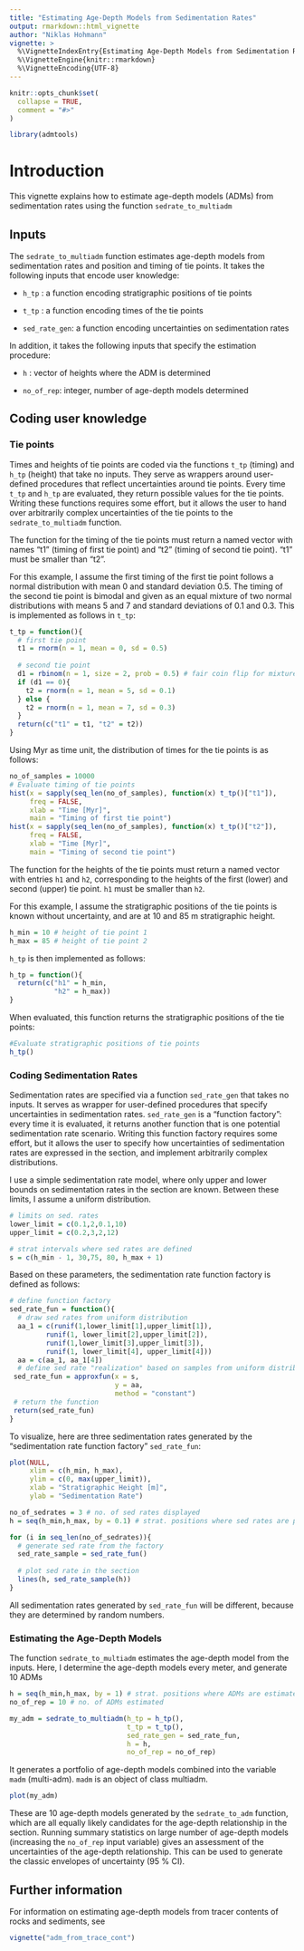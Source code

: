 ```yaml
---
title: "Estimating Age-Depth Models from Sedimentation Rates"
output: rmarkdown::html_vignette
author: "Niklas Hohmann"
vignette: >
  %\VignetteIndexEntry{Estimating Age-Depth Models from Sedimentation Rates}
  %\VignetteEngine{knitr::rmarkdown}
  %\VignetteEncoding{UTF-8}
---
```


```r
knitr::opts_chunk$set(
  collapse = TRUE,
  comment = "#>"
)
```

```r
library(admtools)
```

# Introduction

This vignette explains how to estimate age-depth models (ADMs) from sedimentation rates using the function `sedrate_to_multiadm`

## Inputs

The `sedrate_to_multiadm` function estimates age-depth models from sedimentation rates and position and timing of tie points. It takes the following inputs that encode user knowledge:

-   `h_tp` : a function encoding stratigraphic positions of tie points

-   `t_tp` : a function encoding times of the tie points

-   `sed_rate_gen`: a function encoding uncertainties on sedimentation rates

In addition, it takes the following inputs that specify the estimation procedure:

-   `h` : vector of heights where the ADM is determined

-   `no_of_rep`: integer, number of age-depth models determined

## Coding user knowledge

### Tie points

Times and heights of tie points are coded via the functions `t_tp` (timing) and `h_tp` (height) that take no inputs. They serve as wrappers around user-defined procedures that reflect uncertainties around tie points. Every time `t_tp` and `h_tp` are evaluated, they return possible values for the tie points. Writing these functions requires some effort, but it allows the user to hand over arbitrarily complex uncertainties of the tie points to the `sedrate_to_multiadm` function.

The function for the timing of the tie points must return a named vector with names "t1" (timing of first tie point) and "t2" (timing of second tie point). "t1" must be smaller than "t2".

For this example, I assume the first timing of the first tie point follows a normal distribution with mean 0 and standard deviation 0.5. The timing of the second tie point is bimodal and given as an equal mixture of two normal distributions with means 5 and 7 and standard deviations of 0.1 and 0.3. This is implemented as follows in `t_tp`:

```r
t_tp = function(){
  # first tie point
  t1 = rnorm(n = 1, mean = 0, sd = 0.5)
  
  # second tie point
  d1 = rbinom(n = 1, size = 2, prob = 0.5) # fair coin flip for mixture
  if (d1 == 0){
    t2 = rnorm(n = 1, mean = 5, sd = 0.1)
  } else {
    t2 = rnorm(n = 1, mean = 7, sd = 0.3)
  }
  return(c("t1" = t1, "t2" = t2))
}
```

Using Myr as time unit, the distribution of times for the tie points is as follows:

```r
no_of_samples = 10000
# Evaluate timing of tie points
hist(x = sapply(seq_len(no_of_samples), function(x) t_tp()["t1"]),
     freq = FALSE,
     xlab = "Time [Myr]",
     main = "Timing of first tie point")
hist(x = sapply(seq_len(no_of_samples), function(x) t_tp()["t2"]),
     freq = FALSE,
     xlab = "Time [Myr]",
     main = "Timing of second tie point")

```


The function for the heights of the tie points must return a named vector with entries `h1` and `h2`, corresponding to the heights of the first (lower) and second (upper) tie point. `h1` must be smaller than `h2`.

For this example, I assume the stratigraphic positions of the tie points is known without uncertainty, and are at 10 and 85 m stratigraphic height.

```r
h_min = 10 # height of tie point 1
h_max = 85 # height of tie point 2
```

`h_tp` is then implemented as follows:

```r
h_tp = function(){
  return(c("h1" = h_min, 
           "h2" = h_max))
}
```

When evaluated, this function returns the stratigraphic positions of the tie points:

```r
#Evaluate stratigraphic positions of tie points
h_tp()
```



### Coding Sedimentation Rates

Sedimentation rates are specified via a function `sed_rate_gen` that takes no inputs. It serves as wrapper for user-defined procedures that specify uncertainties in sedimentation rates. `sed_rate_gen` is a "function factory": every time it is evaluated, it returns another function that is one potential sedimentation rate scenario. Writing this function factory requires some effort, but it allows the user to specify how uncertainties of sedimentation rates are expressed in the section, and implement arbitrarily complex distributions.

I use a simple sedimentation rate model, where only upper and lower bounds on sedimentation rates in the section are known. Between these limits, I assume a uniform distribution.

```r
# limits on sed. rates
lower_limit = c(0.1,2,0.1,10)
upper_limit = c(0.2,3,2,12)

# strat intervals where sed rates are defined
s = c(h_min - 1, 30,75, 80, h_max + 1)
```

Based on these parameters, the sedimentation rate function factory is defined as follows:

```r
# define function factory
sed_rate_fun = function(){
  # draw sed rates from uniform distribution
  aa_1 = c(runif(1,lower_limit[1],upper_limit[1]),
         runif(1, lower_limit[2],upper_limit[2]),
         runif(1,lower_limit[3],upper_limit[3]),
         runif(1, lower_limit[4], upper_limit[4]))
  aa = c(aa_1, aa_1[4])
  # define sed rate "realization" based on samples from uniform distribution
 sed_rate_fun = approxfun(x = s,
                          y = aa,
                          method = "constant")
 # return the function
 return(sed_rate_fun)
}
```

To visualize, here are three sedimentation rates generated by the "sedimentation rate function factory" `sed_rate_fun`:

```r
plot(NULL,
     xlim = c(h_min, h_max),
     ylim = c(0, max(upper_limit)),
     xlab = "Stratigraphic Height [m]",
     ylab = "Sedimentation Rate")

no_of_sedrates = 3 # no. of sed rates displayed
h = seq(h_min,h_max, by = 0.1) # strat. positions where sed rates are plotted

for (i in seq_len(no_of_sedrates)){
  # generate sed rate from the factory
  sed_rate_sample = sed_rate_fun()
  
  # plot sed rate in the section
  lines(h, sed_rate_sample(h))
}
```

All sedimentation rates generated by `sed_rate_fun` will be different, because they are determined by random numbers.

### Estimating the Age-Depth Models

The function `sedrate_to_multiadm` estimates the age-depth model from the inputs. Here, I determine the age-depth models every meter, and generate 10 ADMs

```r
h = seq(h_min,h_max, by = 1) # strat. positions where ADMs are estimated
no_of_rep = 10 # no. of ADMs estimated
```

```R
my_adm = sedrate_to_multiadm(h_tp = h_tp(),
                             t_tp = t_tp(),
                             sed_rate_gen = sed_rate_fun,
                             h = h,
                             no_of_rep = no_of_rep)
```

It generates a portfolio of age-depth models combined into the variable `madm` (multi-adm). `madm` is an object of class multiadm.

```R
plot(my_adm)
```

These are 10 age-depth models generated by the `sedrate_to_adm` function, which are all equally likely candidates for the age-depth relationship in the section. Running summary statistics on large number of age-depth models (increasing the `no_of_rep` input variable) gives an assessment of the uncertainties of the age-depth relationship. This can be used to generate the classic envelopes of uncertainty (95 % CI).

## Further information

For information on estimating age-depth models from tracer contents of rocks and sediments, see
```r
vignette("adm_from_trace_cont")
```
 
